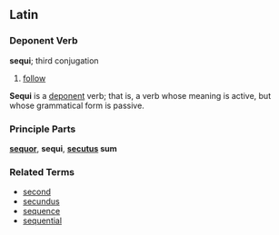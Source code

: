 ==Latin==

===Deponent Verb===
'''sequi'''; third conjugation

# [[follow]]

'''Sequi''' is a [[deponent]] verb; that is, a verb whose meaning is active, but whose grammatical form is passive.

===Principle Parts===
'''[[sequor]]''', '''sequi''', '''[[secutus]] sum'''

===Related Terms===
*[[second]]
*[[secundus]]
*[[sequence]]
*[[sequential]]